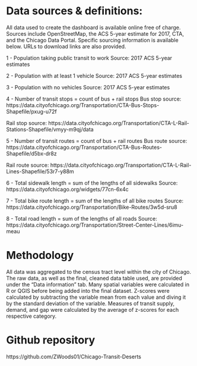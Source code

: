 # Data sources & definitions:
All data used to create the dashboard is available online free of charge. Sources include OpenStreetMap, the ACS 5-year estimate for 2017, CTA, and the Chicago Data Portal. Specific sourcing information is available below. URLs to download links are also provided.

1 - Population taking public transit to work
Source: 2017 ACS 5-year estimates

2 - Population with at least 1 vehicle
Source: 2017 ACS 5-year estimates

3 - Population with no vehicles
Source: 2017 ACS 5-year estimates

4 - Number of transit stops = count of bus + rail stops
Bus stop source: https://data.cityofchicago.org/Transportation/CTA-Bus-Stops-Shapefile/pxug-u72f

Rail stop source: https://data.cityofchicago.org/Transportation/CTA-L-Rail-Stations-Shapefile/vmyy-m9qj/data

5 - Number of transit routes = count of bus + rail routes
Bus route source: https://data.cityofchicago.org/Transportation/CTA-Bus-Routes-Shapefile/d5bx-dr8z

Rail route source: https://data.cityofchicago.org/Transportation/CTA-L-Rail-Lines-Shapefile/53r7-y88m

6 - Total sidewalk length = sum of the lengths of all sidewalks
Source: https://data.cityofchicago.org/widgets/77cn-6x4c

7 - Total bike route length = sum of the lengths of all bike routes
Source: https://data.cityofchicago.org/Transportation/Bike-Routes/3w5d-sru8

8 - Total road length = sum of the lengths of all roads
Source: https://data.cityofchicago.org/Transportation/Street-Center-Lines/6imu-meau

# Methodology
All data was aggregated to the census tract level within the city of Chicago. The raw data, as well as the final, cleaned data table used, are provided under the “Data information” tab. Many spatial variables were calculated in R or QGIS before being added into the final dataset. Z-scores were calculated by subtracting the variable mean from each value and diving it by the standard deviation of the variable. Measures of transit supply, demand, and gap were calculated by the average of z-scores for each respective category.

# Github repository
https://github.com/ZWoods01/Chicago-Transit-Deserts

